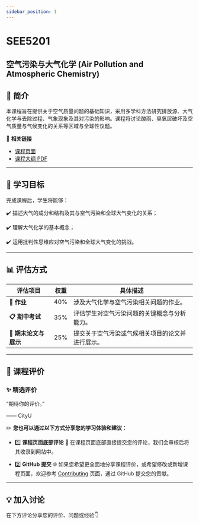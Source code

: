 ```yaml
---
sidebar_position: 1
---
```


# SEE5201
## 空气污染与大气化学 (Air Pollution and Atmospheric Chemistry)

## **📘 简介**
本课程旨在提供关于空气质量问题的基础知识，采用多学科方法研究排放源、大气化学与去除过程、气象现象及其对污染的影响。课程将讨论酸雨、臭氧层破坏及空气质量与气候变化的关系等区域与全球性议题。

🔗 **相关链接**
- [课程页面](https://www.cityu.edu.hk/catalogue/pg/202425/course/SEE5201.htm)
- [课程大纲 PDF](https://www.cityu.edu.hk/catalogue/pg/202425/course/SEE5201.pdf)

---

## **🎯 学习目标**

完成课程后，学生将能够：

✔️ 描述大气的成分和结构及其与空气污染和全球大气变化的关系；

✔️ 理解大气化学的基本概念；

✔️ 运用批判性思维应对空气污染和全球大气变化的挑战。

---

## **📊 评估方式**

| **评估项目**             | **权重** | **具体描述**                                                                                       |
|-------------------------|---------|---------------------------------------------------------------------------------------------------|
| **📂 作业**             | 40%     | 涉及大气化学与空气污染相关问题的作业。                                                                  |
| **📋 期中考试**          | 35%     | 评估学生对空气污染问题的关键概念与分析能力。                                                            |
| **📂 期末论文与展示**     | 25%     | 提交关于空气污染或气候相关项目的论文并进行展示。                                                        |

---

## **💬 课程评价**

### ✨ **精选评价**
<div className={commentStyles.commentBox}>
    <p className={commentStyles.commentText}>
        “期待你的评价。”
    </p>
    <p className={commentStyles.commentAuthor}>—— CityU</p>
</div>

✏️ **您也可以通过以下方式分享您的学习体验和建议：**

- 1️⃣ **课程页面底部评论**
💬 在课程页面底部直接提交您的评论，我们会审核后将其收录到网站中。

- 2️⃣ **GitHub 提交**
🌐 如果您希望更全面地分享课程评价，或希望修改或新增课程页面，欢迎参考 [Contributing](/contributing) 页面，通过 GitHub 提交您的贡献。

---

## **💡 加入讨论**

在下方评论分享您的评价、问题或经验👇
<Utterances />
